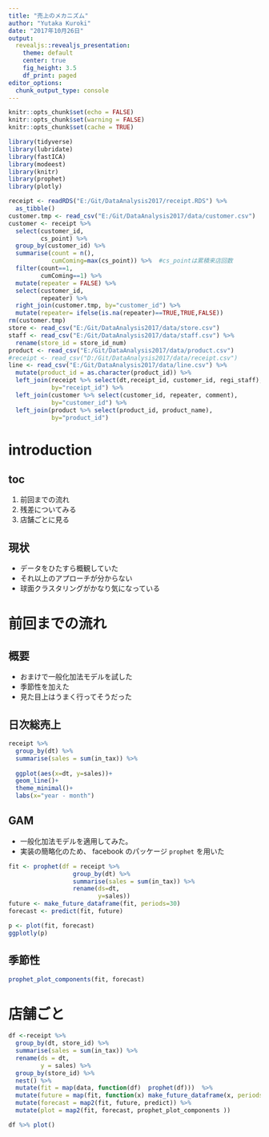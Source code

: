 ```yaml
---
title: "売上のメカニズム"
author: "Yutaka Kuroki"
date: "2017年10月26日"
output:
  revealjs::revealjs_presentation:
    theme: default
    center: true
    fig_height: 3.5
    df_print: paged
editor_options: 
  chunk_output_type: console
---
```



```r
knitr::opts_chunk$set(echo = FALSE)
knitr::opts_chunk$set(warning = FALSE)
knitr::opts_chunk$set(cache = TRUE)
```

```r
library(tidyverse)
library(lubridate)
library(fastICA)
library(modeest)
library(knitr)
library(prophet)
library(plotly)
```

```r
receipt <- readRDS("E:/Git/DataAnalysis2017/receipt.RDS") %>% 
  as_tibble()
customer.tmp <- read_csv("E:/Git/DataAnalysis2017/data/customer.csv")
customer <- receipt %>% 
  select(customer_id,
         cs_point) %>% 
  group_by(customer_id) %>% 
  summarise(count = n(),
            cumComing=max(cs_point)) %>%  #cs_pointは累積来店回数
  filter(count==1,
         cumComing==1) %>%
  mutate(repeater = FALSE) %>% 
  select(customer_id,
         repeater) %>% 
  right_join(customer.tmp, by="customer_id") %>% 
  mutate(repeater= ifelse(is.na(repeater)==TRUE,TRUE,FALSE))
rm(customer.tmp)
store <- read_csv("E:/Git/DataAnalysis2017/data/store.csv")
staff <- read_csv("E:/Git/DataAnalysis2017/data/staff.csv") %>% 
  rename(store_id = store_id_num)
product <- read_csv("E:/Git/DataAnalysis2017/data/product.csv")
#receipt <- read_csv("D:/Git/DataAnalysis2017/data/receipt.csv")
line <- read_csv("E:/Git/DataAnalysis2017/data/line.csv") %>% 
  mutate(product_id = as.character(product_id)) %>% 
  left_join(receipt %>% select(dt,receipt_id, customer_id, regi_staff), 
            by="receipt_id") %>% 
  left_join(customer %>% select(customer_id, repeater, comment),
            by="customer_id") %>% 
  left_join(product %>% select(product_id, product_name),
            by="product_id")
```


# introduction

## toc

1. 前回までの流れ
2. 残差についてみる
3. 店舗ごとに見る

## 現状

- データをひたすら概観していた
- それ以上のアプローチが分からない
- 球面クラスタリングがかなり気になっている

# 前回までの流れ

## 概要

- おまけで一般化加法モデルを試した
- 季節性を加えた
- 見た目上はうまく行ってそうだった

## 日次総売上

```r
receipt %>% 
  group_by(dt) %>% 
  summarise(sales = sum(in_tax)) %>% 
  
  ggplot(aes(x=dt, y=sales))+
  geom_line()+
  theme_minimal()+
  labs(x="year - month")
```

## GAM

- 一般化加法モデルを適用してみた。  
- 実装の簡略化のため、 facebook のパッケージ `prophet` を用いた

```r
fit <- prophet(df = receipt %>% 
                  group_by(dt) %>% 
                  summarise(sales = sum(in_tax)) %>% 
                  rename(ds=dt,
                         y=sales))
future <- make_future_dataframe(fit, periods=30) 
forecast <- predict(fit, future)
```

```r
p <- plot(fit, forecast)
ggplotly(p)
```

## 季節性

```r
prophet_plot_components(fit, forecast)
```


# 店舗ごと

```r
df <-receipt %>% 
  group_by(dt, store_id) %>% 
  summarise(sales = sum(in_tax)) %>% 
  rename(ds = dt,
         y = sales) %>% 
  group_by(store_id) %>% 
  nest() %>% 
  mutate(fit = map(data, function(df)  prophet(df)))  %>% 
  mutate(future = map(fit, function(x) make_future_dataframe(x, periods=30) )) %>% 
  mutate(forecast = map2(fit, future, predict)) %>% 
  mutate(plot = map2(fit, forecast, prophet_plot_components ))
```

```r
df %>% plot()
```

